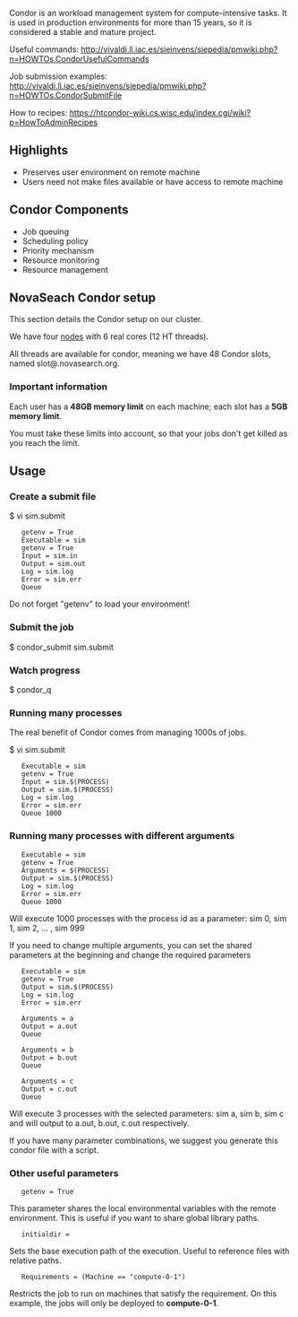 Condor is an workload management system for compute-intensive tasks. It is used in production environments for more than 15 years, so it is considered a stable and mature project.

Useful commands: http://vivaldi.ll.iac.es/sieinvens/siepedia/pmwiki.php?n=HOWTOs.CondorUsefulCommands

Job submission examples: http://vivaldi.ll.iac.es/sieinvens/siepedia/pmwiki.php?n=HOWTOs.CondorSubmitFile

How to recipes: https://htcondor-wiki.cs.wisc.edu/index.cgi/wiki?p=HowToAdminRecipes


== Highlights ==

* Preserves user environment on remote machine
* Users need not make files available or have access to remote machine

== Condor Components ==

* Job queuing
* Scheduling policy
* Priority mechanism
* Resource monitoring
* Resource management

== NovaSeach Condor setup ==

This section details the Condor setup on our cluster.

We have four [[Cluster#Hardware|nodes]] with 6 real cores (12 HT threads). 

All threads are available for condor, meaning we have 48 Condor slots, named slot<number>@<machine>.novasearch.org.

=== Important information ===

Each user has a '''48GB memory limit''' on each machine; each slot has a '''5GB memory limit'''.

You must take these limits into account, so that your jobs don't get killed as you reach the limit.

== Usage ==

=== Create a submit file ===

$ vi sim.submit
    
    getenv = True
    Executable = sim
    getenv = True
    Input = sim.in
    Output = sim.out
    Log = sim.log
    Error = sim.err
    Queue

Do not forget "getenv" to load your environment!

=== Submit the job ===

$ condor_submit sim.submit

=== Watch progress ===

$ condor_q

=== Running many processes ===

The real benefit of Condor comes from managing 1000s of jobs.

$ vi sim.submit

    Executable = sim
    getenv = True
    Input = sim.$(PROCESS)
    Output = sim.$(PROCESS)
    Log = sim.log
    Error = sim.err
    Queue 1000

=== Running many processes with different arguments ===

    Executable = sim
    getenv = True
    Arguments = $(PROCESS)
    Output = sim.$(PROCESS)
    Log = sim.log
    Error = sim.err
    Queue 1000

Will execute 1000 processes with the process id as a parameter: sim 0, sim 1, sim 2, ... , sim 999

If you need to change multiple arguments, you can set the shared parameters at the beginning and change the required parameters

    Executable = sim 
    getenv = True
    Output = sim.$(PROCESS)
    Log = sim.log
    Error = sim.err
    
    Arguments = a    
    Output = a.out
    Queue
    
    Arguments = b
    Output = b.out
    Queue
    
    Arguments = c
    Output = c.out
    Queue

Will execute 3 processes with the selected parameters: sim a, sim b, sim c and will output to a.out, b.out, c.out respectively.

If you have many parameter combinations, we suggest you generate this condor file with a script.

=== Other useful parameters ===

    getenv = True

This parameter shares the local environmental variables with the remote environment. This is useful if you want to share global library paths.

    initialdir = <path>

Sets the base execution path of the execution. Useful to reference files with relative paths.

    Requirements = (Machine == "compute-0-1")

Restricts the job to run on machines that satisfy the requirement. On this example, the jobs will only be deployed to '''compute-0-1'''.